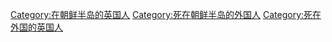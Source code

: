 [[Category:在朝鲜半岛的英国人|Category:在朝鲜半岛的英国人]]
[[Category:死在朝鲜半岛的外国人|Category:死在朝鲜半岛的外国人]]
[[Category:死在外国的英国人|Category:死在外国的英国人]]